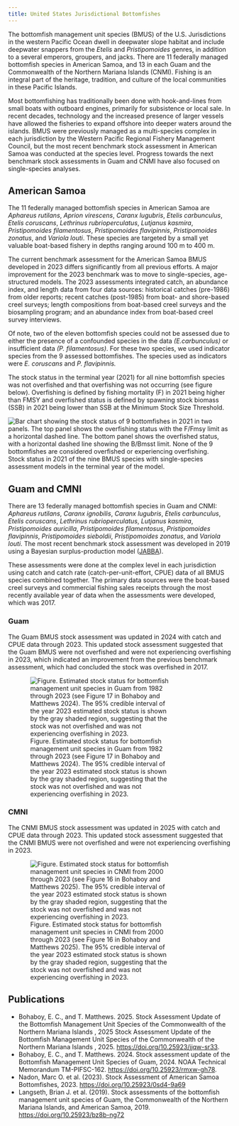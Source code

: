 ```yaml
---
title: United States Jurisdictional Bottomfishes
---
```


The bottomfish management unit species (BMUS) of the U.S. Jurisdictions in the western Pacific Ocean dwell in deepwater slope habitat and include deepwater snappers from the *Etelis* and *Pristipomoides* genres, in addition to a several emperors, groupers, and jacks. There are 11 federally managed bottomfish species in American Samoa, and 13 in each Guam and the Commonwealth of the Northern Mariana Islands (CNMI). Fishing is an integral part of the heritage, tradition, and culture of the local communities in these Pacific Islands.

Most bottomfishing has traditionally been done with hook-and-lines from small boats with outboard engines, primarily for subsistence or local sale. In recent decades, technology and the increased presence of larger vessels have allowed the fisheries to expand offshore into deeper waters around the islands. BMUS were previously managed as a multi-species complex in each jurisdiction by the Western Pacific Regional Fishery Management Council, but the most recent benchmark stock assessment in American Samoa was conducted at the species level. Progress towards the next benchmark stock assessments in Guam and CNMI have also focused on single-species analyses.

## American Samoa

The 11 federally managed bottomfish species in American Samoa are *Aphareus rutilans*, *Aprion virescens*, *Caranx lugubris*, *Etelis carbunculus*, *Etelis coruscans*, *Lethrinus rubrioperculatus*, *Lutjanus kasmira*, *Pristipomoides filamentosus*, *Pristipomoides flavipinnis*, *Pristipomoides zonatus*, and *Variola louti*. These species are targeted by a small yet valuable boat-based fishery in depths ranging around 100 m to 400 m.

The current benchmark assessment for the American Samoa BMUS developed in 2023 differs significantly from all previous efforts. A major improvement for the 2023 benchmark was to move to single-species, age-structured models. The 2023 assessments integrated catch, an abundance index, and length data from four data sources: historical catches (pre-1986) from older reports; recent catches (post-1985) from boat- and shore-based creel surveys; length compositions from boat-based creel surveys and the biosampling program; and an abundance index from boat-based creel survey interviews.

Of note, two of the eleven bottomfish species could not be assessed due to either the presence of a confounded species in the data *(E.carbunculus)* or insufficient data *(P. filamentosus)*. For these two species, we used indicator species from the 9 assessed bottomfishes. The species used as indicators were *E. coruscans* and *P. flavipinnis.*

The stock status in the terminal year (2021) for all nine bottomfish species was not overfished and that overfishing was not occurring (see figure below). Overfishing is defined by fishing mortality (F) in 2021 being higher than FMSY and overfished status is defined by spawning stock biomass (SSB) in 2021 being lower than SSB at the Minimum Stock Size Threshold.

![Bar chart showing the stock status of 9 bottomfishes in 2021 in two panels. The top panel shows the overfishing status with the F/Fmsy limit as a horizontal dashed line. The bottom panel shows the overfished status, with a horizontal dashed line showing the B/Bmsst limit. None of the 9 bottomfishes are considered overfished or experiencing overfishing.](../assets/img/assessments/jurisdictional-AS1-figure.png) Stock status in 2021 of the nine BMUS species with single-species assessment models in the terminal year of the model.

## Guam and CMNI

There are 13 federally managed bottomfish species in Guam and CNMI: *Aphareus rutilans*, *Caranx ignobilis*, *Caranx lugubris*, *Etelis carbunculus*, *Etelis coruscans*, *Lethrinus rubrioperculatus*, *Lutjanus kasmira*, *Pristipomoides auricilla*, *Pristipomoides filamentosus*, *Pristipomoides flavipinnis*, *Pristipomoides sieboldii*, *Pristipomoides zonatus*, and *Variola louti*. The most recent benchmark stock assessment was developed in 2019 using a Bayesian surplus-production model ([JABBA](/packages/JABBA/)).

These assessments were done at the complex level in each jurisdiction using catch and catch rate (catch-per-unit-effort, CPUE) data of all BMUS species combined together. The primary data sources were the boat-based creel surveys and commercial fishing sales receipts through the most recently available year of data when the assessments were developed, which was 2017.

### Guam

The Guam BMUS stock assessment was updated in 2024 with catch and CPUE data through 2023. This updated stock assessment suggested that the Guam BMUS were not overfished and were not experiencing overfishing in 2023, which indicated an improvement from the previous benchmark assessment, which had concluded the stock was overfished in 2017.

::: {style="display:block;width:80%;margin:10px;"}
![Figure. Estimated stock status for bottomfish management unit species in Guam from 1982 through 2023 (see Figure 17 in Bohaboy and Matthews 2024). The 95% credible interval of the year 2023 estimated stock status is shown by the gray shaded region, suggesting that the stock was not overfished and was not experiencing overfishing in 2023.](../assets/img/assessments/us-bfish-guam_2023.png)
:::

### CMNI

The CNMI BMUS stock assessment was updated in 2025 with catch and CPUE data through 2023. This updated stock assessment suggested that the CNMI BMUS were not overfished and were not experiencing overfishing in 2023.

::: {style="width:80%;margin:10px;"}
![Figure. Estimated stock status for bottomfish management unit species in CNMI from 2000 through 2023 (see Figure 16 in Bohaboy and Matthews 2025). The 95% credible interval of the year 2023 estimated stock status is shown by the gray shaded region, suggesting that the stock was not overfished and was not experiencing overfishing in 2023.](../assets/img/assessments/us-bfish-cmni_2023.png)
:::

## Publications

-   Bohaboy, E. C., and T. Matthews. 2025. Stock Assessment Update of the Bottomfish Management Unit Species of the Commonwealth of the Northern Mariana Islands , 2025 Stock Assessment Update of the Bottomfish Management Unit Species of the Commonwealth of the Northern Mariana Islands , 2025. <https://doi.org/10.25923/jjqw-sr33>.
-   Bohaboy, E. C., and T. Matthews. 2024. Stock assessment update of the Bottomfish Management Unit Species of Guam, 2024. NOAA Technical Memorandum TM-PIFSC-162. <https://doi.org/10.25923/rmxw-gh78>.
-   Nadon, Marc O. et al. (2023). Stock Assessment of American Samoa Bottomfishes, 2023. <https://doi.org/10.25923/0sd4-9a69>
-   Langseth, Brian J. et al. (2019). Stock assessments of the bottomfish management unit species of Guam, the Commonwealth of the Northern Mariana Islands, and American Samoa, 2019. <https://doi.org/10.25923/bz8b-ng72>
